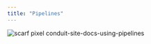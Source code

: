 ```yaml
---
title: "Pipelines"
---
```



<DocCardList/>

![scarf pixel conduit-site-docs-using-pipelines](https://static.scarf.sh/a.png?x-pxid=4f41012a-be75-4b82-8112-86a7cb40f98a)